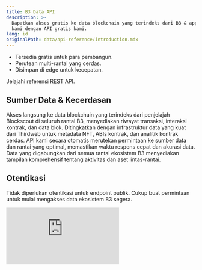 ```yaml
---
title: B3 Data API
description: >-
  Dapatkan akses gratis ke data blockchain yang terindeks dari B3 & appchains
  kami dengan API gratis kami.
lang: id
originalPath: data/api-reference/introduction.mdx
---
```

- Tersedia gratis untuk para pembangun.
- Perutean multi-rantai yang cerdas.
- Disimpan di edge untuk kecepatan.


<Card href="/data/api-reference/blockscout/get-transactions" icon="database" horizontal arrow="true">
  Jelajahi referensi REST API.
</Card>

## Sumber Data & Kecerdasan

<Steps>
  <Step title="Integrasi Blockscout">
    Akses langsung ke data blockchain yang terindeks dari penjelajah Blockscout di seluruh rantai B3, menyediakan riwayat transaksi, interaksi kontrak, dan data blok.
  </Step>
  <Step title="Lapisan Data Thirdweb">
    Ditingkatkan dengan infrastruktur data yang kuat dari Thirdweb untuk metadata NFT, ABIs kontrak, dan analitik kontrak cerdas.
  </Step>
  <Step title="Perutean Cerdas">
    API kami secara otomatis merutekan permintaan ke sumber data dan rantai yang optimal, memastikan waktu respons cepat dan akurasi data.
  </Step>
  <Step title="Tampilan Ekosistem Terpadu">
    Data yang digabungkan dari semua rantai ekosistem B3 menyediakan tampilan komprehensif tentang aktivitas dan aset lintas-rantai.
  </Step>
</Steps>

## Otentikasi

Tidak diperlukan otentikasi untuk endpoint publik. Cukup buat permintaan untuk mulai mengakses data ekosistem B3 segera.

 <iframe
   className="w-full aspect-video rounded-xl"
    src="https://customer-gg6qs7nm5ue94t64.cloudflarestream.com/d845106913b3bb0f82bac6dacf10edf6/iframe?muted=true&loop=true&autoplay=true&poster=https%3A%2F%2Fcustomer-gg6qs7nm5ue94t64.cloudflarestream.com%2Fd845106913b3bb0f82bac6dacf10edf6%2Fthumbnails%2Fthumbnail.jpg%3Ftime%3D%26height%3D600"
    title="B3 Data API"
    frameBorder="0"
  allow="accelerometer; autoplay; clipboard-write; encrypted-media; gyroscope; picture-in-picture"
  allowFullScreen
  ></iframe>
